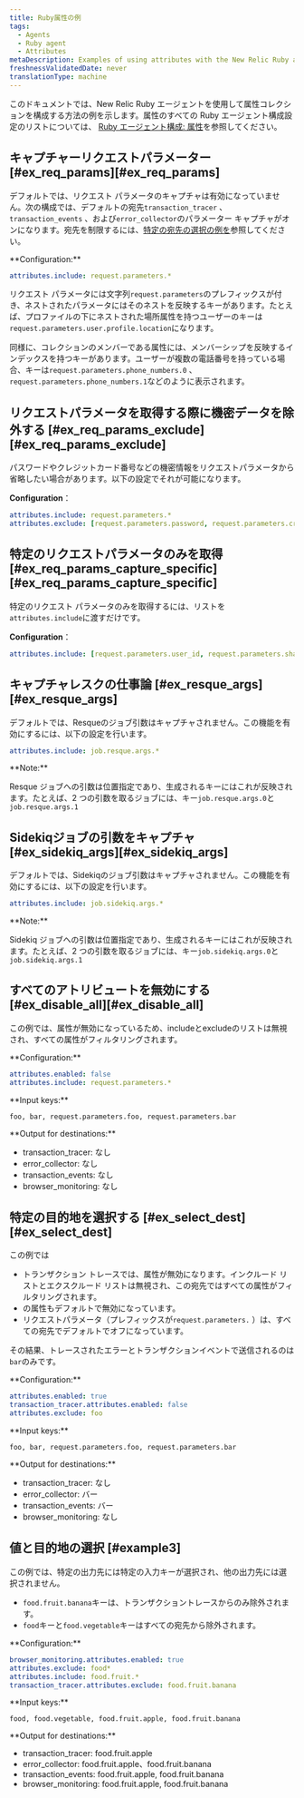 ```yaml
---
title: Ruby属性の例
tags:
  - Agents
  - Ruby agent
  - Attributes
metaDescription: Examples of using attributes with the New Relic Ruby agent.
freshnessValidatedDate: never
translationType: machine
---
```


このドキュメントでは、New Relic Ruby エージェントを使用して属性コレクションを構成する方法の例を示します。属性のすべての Ruby エージェント構成設定のリストについては、 [Ruby エージェント構成: 属性](/docs/apm/agents/ruby-agent/configuration/ruby-agent-configuration/#attributes)を参照してください。

## キャプチャーリクエストパラメーター [#ex\_req\_params][#ex_req_params]

デフォルトでは、リクエスト パラメータのキャプチャは有効になっていません。次の構成では、デフォルトの宛先`transaction_tracer` 、 `transaction_events` 、および`error_collector`のパラメーター キャプチャがオンになります。宛先を制限するには、[特定の宛先の選択の例を](#ex_select_dest)参照してください。

<DNT>
  **Configuration:**
</DNT>

```yml
attributes.include: request.parameters.*
```

リクエスト パラメータには文字列`request.parameters`のプレフィックスが付き、ネストされたパラメータにはそのネストを反映するキーがあります。たとえば、プロファイルの下にネストされた場所属性を持つユーザーのキーは`request.parameters.user.profile.location`になります。

同様に、コレクションのメンバーである属性には、メンバーシップを反映するインデックスを持つキーがあります。ユーザーが複数の電話番号を持っている場合、キーは`request.parameters.phone_numbers.0` 、 `request.parameters.phone_numbers.1`などのように表示されます。

## リクエストパラメータを取得する際に機密データを除外する [#ex\_req\_params\_exclude][#ex_req_params_exclude]

パスワードやクレジットカード番号などの機密情報をリクエストパラメータから省略したい場合があります。以下の設定でそれが可能になります。

<DNT>**Configuration**</DNT>：

```yml
attributes.include: request.parameters.*
attributes.exclude: [request.parameters.password, request.parameters.credit_card_no]
```

## 特定のリクエストパラメータのみを取得 [#ex\_req\_params\_capture\_specific][#ex_req_params_capture_specific]

特定のリクエスト パラメータのみを取得するには、リストを`attributes.include`に渡すだけです。

<DNT>**Configuration**</DNT>：

```yml
attributes.include: [request.parameters.user_id, request.parameters.shard_id]
```

## キャプチャレスクの仕事論 [#ex\_resque\_args][#ex_resque_args]

デフォルトでは、Resqueのジョブ引数はキャプチャされません。この機能を有効にするには、以下の設定を行います。

```yml
attributes.include: job.resque.args.*
```

<DNT>
  **Note:**
</DNT>

Resque ジョブへの引数は位置指定であり、生成されるキーにはこれが反映されます。たとえば、2 つの引数を取るジョブには、キー`job.resque.args.0`と `job.resque.args.1`

## Sidekiqジョブの引数をキャプチャ [#ex\_sidekiq\_args][#ex_sidekiq_args]

デフォルトでは、Sidekiqのジョブ引数はキャプチャされません。この機能を有効にするには、以下の設定を行います。

```yml
attributes.include: job.sidekiq.args.*
```

<DNT>
  **Note:**
</DNT>

Sidekiq ジョブへの引数は位置指定であり、生成されるキーにはこれが反映されます。たとえば、2 つの引数を取るジョブには、キー`job.sidekiq.args.0`と `job.sidekiq.args.1`

## すべてのアトリビュートを無効にする [#ex\_disable\_all][#ex_disable_all]

この例では、属性が無効になっているため、includeとexcludeのリストは無視され、すべての属性がフィルタリングされます。

<DNT>
  **Configuration:**
</DNT>

```yml
attributes.enabled: false
attributes.include: request.parameters.*
```

<DNT>
  **Input keys:**
</DNT>

```
foo, bar, request.parameters.foo, request.parameters.bar
```

<DNT>
  **Output for destinations:**
</DNT>

* transaction\_tracer: なし
* error\_collector: なし
* transaction\_events: なし
* browser\_monitoring: なし

## 特定の目的地を選択する [#ex\_select\_dest][#ex_select_dest]

この例では

* トランザクション トレースでは、属性が無効になります。インクルード リストとエクスクルード リストは無視され、この宛先ではすべての属性がフィルタリングされます。
* <InlinePopover type="browser" />の属性もデフォルトで無効になっています。
* リクエストパラメータ（プレフィックスが`request.parameters.` ）は、すべての宛先でデフォルトでオフになっています。

その結果、トレースされたエラーとトランザクションイベントで送信されるのは`bar`のみです。

<DNT>
  **Configuration:**
</DNT>

```yml
attributes.enabled: true
transaction_tracer.attributes.enabled: false
attributes.exclude: foo
```

<DNT>
  **Input keys:**
</DNT>

```
foo, bar, request.parameters.foo, request.parameters.bar
```

<DNT>
  **Output for destinations:**
</DNT>

* transaction\_tracer: なし
* error\_collector: バー
* transaction\_events: バー
* browser\_monitoring: なし

## 値と目的地の選択 [#example3]

この例では、特定の出力先には特定の入力キーが選択され、他の出力先には選択されません。

* `food.fruit.banana`キーは、トランザクショントレースからのみ除外されます。
* `food`キーと`food.vegetable`キーはすべての宛先から除外されます。

<DNT>
  **Configuration:**
</DNT>

```yml
browser_monitoring.attributes.enabled: true
attributes.exclude: food*
attributes.include: food.fruit.*
transaction_tracer.attributes.exclude: food.fruit.banana
```

<DNT>
  **Input keys:**
</DNT>

```
food, food.vegetable, food.fruit.apple, food.fruit.banana
```

<DNT>
  **Output for destinations:**
</DNT>

* transaction\_tracer: food.fruit.apple
* error\_collector: food.fruit.apple、food.fruit.banana
* transaction\_events: food.fruit.apple, food.fruit.banana
* browser\_monitoring: food.fruit.apple, food.fruit.banana